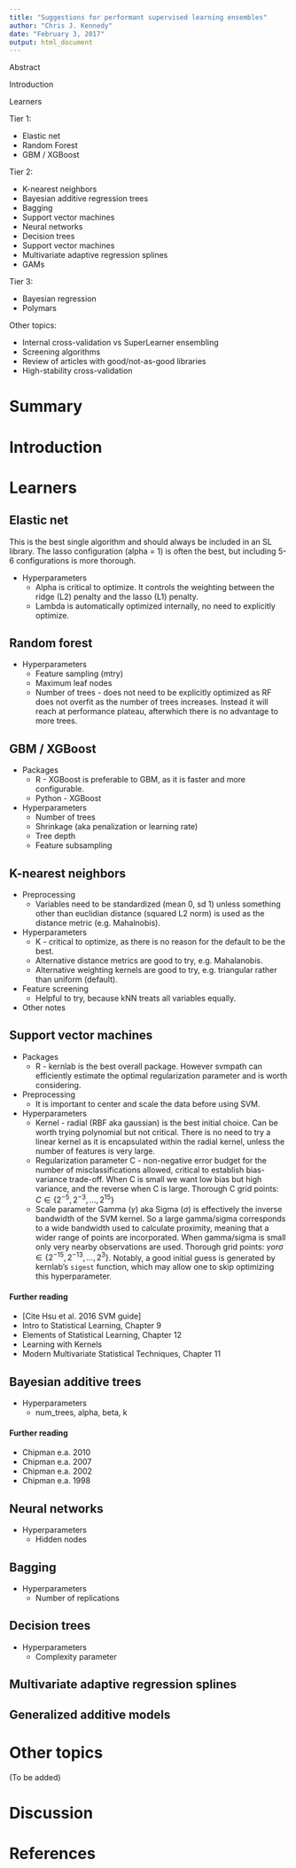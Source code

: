 ```yaml
---
title: "Suggestions for performant supervised learning ensembles"
author: "Chris J. Kennedy"
date: "February 3, 2017"
output: html_document
---
```


Abstract

Introduction

Learners

Tier 1:

* Elastic net
* Random Forest
* GBM / XGBoost

Tier 2:

* K-nearest neighbors
* Bayesian additive regression trees
* Bagging
* Support vector machines
* Neural networks
* Decision trees
* Support vector machines
* Multivariate adaptive regression splines
* GAMs

Tier 3:

* Bayesian regression
* Polymars

Other topics:

- Internal cross-validation vs SuperLearner ensembling
- Screening algorithms
- Review of articles with good/not-as-good libraries
- High-stability cross-validation

# Summary

# Introduction

# Learners

## Elastic net

This is the best single algorithm and should always be included in an SL library. The lasso configuration (alpha = 1) is often the best, but including 5-6 configurations is more thorough.

* Hyperparameters
    * Alpha is critical to optimize. It controls the weighting between the ridge (L2) penalty and the lasso (L1) penalty.
    * Lambda is automatically optimized internally, no need to explicitly optimize.

## Random forest

* Hyperparameters
    * Feature sampling (mtry)
    * Maximum leaf nodes
    * Number of trees - does not need to be explicitly optimized as RF does not overfit as the number of trees increases. Instead it will reach at performance plateau, afterwhich there is no advantage to more trees.

## GBM / XGBoost

* Packages
    * R - XGBoost is preferable to GBM, as it is faster and more configurable.
    * Python - XGBoost
* Hyperparameters
    * Number of trees
    * Shrinkage (aka penalization or learning rate)
    * Tree depth
    * Feature subsampling

## K-nearest neighbors

* Preprocessing
    * Variables need to be standardized (mean 0, sd 1) unless something other than euclidian distance (squared L2 norm) is used as the distance metric (e.g. Mahalnobis).
* Hyperparameters
    * K - critical to optimize, as there is no reason for the default to be the best.
    * Alternative distance metrics are good to try, e.g. Mahalanobis.
    * Alternative weighting kernels are good to try, e.g. triangular rather than uniform (default).
* Feature screening
    * Helpful to try, because kNN treats all variables equally.
* Other notes

## Support vector machines

* Packages
    * R - kernlab is the best overall package. However svmpath can efficiently estimate the optimal regularization parameter and is worth considering.
* Preprocessing
    * It is important to center and scale the data before using SVM.
* Hyperparameters
    * Kernel - radial (RBF aka gaussian) is the best initial choice. Can  be worth trying polynomial but not critical. There is no need to try a linear kernel as it is encapsulated within the radial kernel, unless the number of features is very large.
    * Regularization parameter C - non-negative error budget for the number of misclassifications allowed, critical to establish bias-variance trade-off. When C is small we want low bias but high variance, and the reverse when C is large. Thorough C grid points: $C \in \{2^{−5},2^{−3},...,2^{15}\}$
    * Scale parameter Gamma ($\gamma$) aka Sigma ($\sigma$) is effectively the inverse bandwidth of the SVM kernel. So a large gamma/sigma corresponds to a wide bandwidth used to calculate proximity, meaning that a wider range of points are incorporated.  When gamma/sigma is small only very nearby observations are used. Thorough grid points: $\gamma or \sigma \in \{2^{-15}, 2^{-13}, ..., 2^{3}\}$. Notably, a good initial guess is generated by kernlab's `sigest` function, which may allow one to skip optimizing this hyperparameter.
    

#### Further reading

* [Cite Hsu et al. 2016 SVM guide]
* Intro to Statistical Learning, Chapter 9
* Elements of Statistical Learning, Chapter 12
* Learning with Kernels
* Modern Multivariate Statistical Techniques, Chapter 11

## Bayesian additive trees

* Hyperparameters
    * num_trees, alpha, beta, k

#### Further reading

* Chipman e.a. 2010
* Chipman e.a. 2007
* Chipman e.a. 2002
* Chipman e.a. 1998

## Neural networks

* Hyperparameters
    * Hidden nodes

## Bagging

* Hyperparameters
    * Number of replications

## Decision trees

* Hyperparameters
    * Complexity parameter

## Multivariate adaptive regression splines

## Generalized additive models

# Other topics

(To be added)

# Discussion

# References